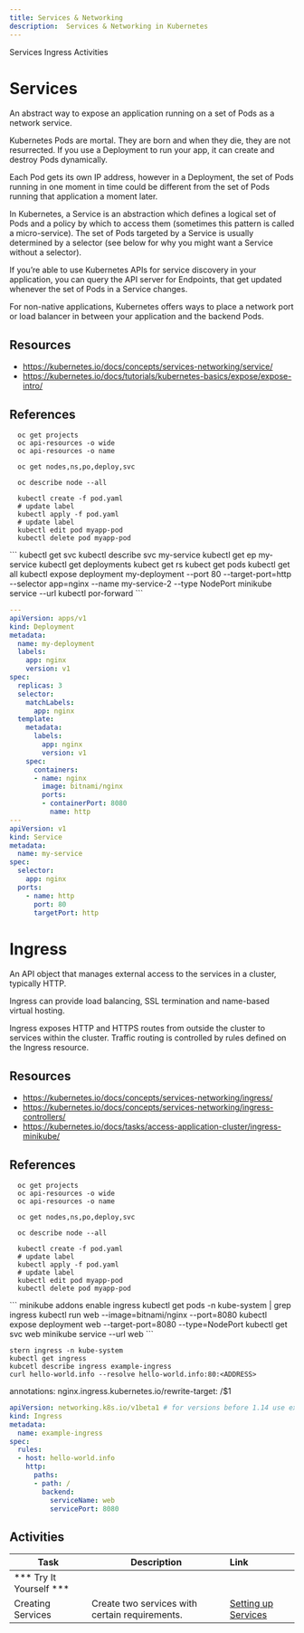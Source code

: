 ```yaml
---
title: Services & Networking
description:  Services & Networking in Kubernetes
---
```


<AnchorLinks>
  <AnchorLink>Services</AnchorLink>
  <AnchorLink>Ingress</AnchorLink>
  <AnchorLink>Activities</AnchorLink>
</AnchorLinks>

# Services

An abstract way to expose an application running on a set of Pods as a network service.

Kubernetes Pods are mortal. They are born and when they die, they are not resurrected. If you use a Deployment to run your app, it can create and destroy Pods dynamically.

Each Pod gets its own IP address, however in a Deployment, the set of Pods running in one moment in time could be different from the set of Pods running that application a moment later.

In Kubernetes, a Service is an abstraction which defines a logical set of Pods and a policy by which to access them (sometimes this pattern is called a micro-service). The set of Pods targeted by a Service is usually determined by a selector (see below for why you might want a Service without a selector).

If you’re able to use Kubernetes APIs for service discovery in your application, you can query the API server for Endpoints, that get updated whenever the set of Pods in a Service changes.

For non-native applications, Kubernetes offers ways to place a network port or load balancer in between your application and the backend Pods.


## Resources
- https://kubernetes.io/docs/concepts/services-networking/service/
- https://kubernetes.io/docs/tutorials/kubernetes-basics/expose/expose-intro/

## References
<Tabs>
<Tab label="OpenShift">

```
  oc get projects
  oc api-resources -o wide
  oc api-resources -o name

  oc get nodes,ns,po,deploy,svc

  oc describe node --all
  ```

</Tab>

<Tab label="IKS">

```
  kubectl create -f pod.yaml
  # update label
  kubectl apply -f pod.yaml
  # update label
  kubectl edit pod myapp-pod
  kubectl delete pod myapp-pod
```

</Tab>

</Tabs>
```
kubectl get svc
kubectl describe svc my-service
kubectl get ep my-service
kubectl get deployments
kubect get rs
kubect get pods
kubectl get all
kubectl expose deployment my-deployment --port 80 --target-port=http --selector app=nginx --name my-service-2 --type NodePort
minikube service --url
kubectl por-forward
```

```yaml
---
apiVersion: apps/v1
kind: Deployment
metadata:
  name: my-deployment
  labels:
    app: nginx
    version: v1
spec:
  replicas: 3
  selector:
    matchLabels:
      app: nginx
  template:
    metadata:
      labels:
        app: nginx
        version: v1
    spec:
      containers:
      - name: nginx
        image: bitnami/nginx
        ports:
        - containerPort: 8080
          name: http
---
apiVersion: v1
kind: Service
metadata:
  name: my-service
spec:
  selector:
    app: nginx
  ports:
    - name: http
      port: 80
      targetPort: http
```

# Ingress

An API object that manages external access to the services in a cluster, typically HTTP.

Ingress can provide load balancing, SSL termination and name-based virtual hosting.

Ingress exposes HTTP and HTTPS routes from outside the cluster to services within the cluster. Traffic routing is controlled by rules defined on the Ingress resource.

## Resources
- https://kubernetes.io/docs/concepts/services-networking/ingress/
- https://kubernetes.io/docs/concepts/services-networking/ingress-controllers/
- https://kubernetes.io/docs/tasks/access-application-cluster/ingress-minikube/

## References
<Tabs>
<Tab label="OpenShift">

```
  oc get projects
  oc api-resources -o wide
  oc api-resources -o name

  oc get nodes,ns,po,deploy,svc

  oc describe node --all
  ```

</Tab>

<Tab label="IKS">

```
  kubectl create -f pod.yaml
  # update label
  kubectl apply -f pod.yaml
  # update label
  kubectl edit pod myapp-pod
  kubectl delete pod myapp-pod
```

</Tab>

</Tabs>
```
minikube addons enable ingress
kubectl get pods -n kube-system | grep ingress
kubectl run web --image=bitnami/nginx --port=8080
kubectl expose deployment web --target-port=8080 --type=NodePort
kubectl get svc web
minikube service --url web
```

```
stern ingress -n kube-system
kubectl get ingress
kubcetl describe ingress example-ingress
curl hello-world.info --resolve hello-world.info:80:<ADDRESS>
```
  annotations:
    nginx.ingress.kubernetes.io/rewrite-target: /$1
```yaml
apiVersion: networking.k8s.io/v1beta1 # for versions before 1.14 use extensions/v1beta1
kind: Ingress
metadata:
  name: example-ingress
spec:
  rules:
  - host: hello-world.info
    http:
      paths:
      - path: /
        backend:
          serviceName: web
          servicePort: 8080
```


## Activities

| Task                            | Description         | Link        |
| --------------------------------| ------------------  |:----------- |
| *** Try It Yourself ***                         |         |         | 
| Creating Services | Create two services with certain requirements. | [Setting up Services](../activities/labs/lab8) |